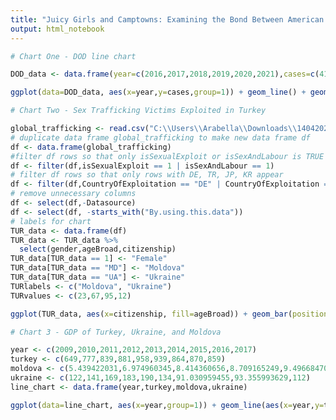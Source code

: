 ```yaml
---
title: "Juicy Girls and Camptowns: Examining the Bond Between American Military Bases and Sex Trafficking - Preliminary Data Analysis"
output: html_notebook
---
```


```r
# Chart One - DOD line chart

DOD_data <- data.frame(year=c(2016,2017,2018,2019,2020,2021),cases=c(41,63,141,65,160,108))

ggplot(data=DOD_data, aes(x=year,y=cases,group=1)) + geom_line() + geom_point() + ggtitle("DOD Reported Human Trafficking Cases, 2016-2021") + xlab("Year") + ylab("Reported Trafficking Cases")
```


```r
# Chart Two - Sex Trafficking Victims Exploited in Turkey

global_trafficking <- read.csv("C:\\Users\\Arabella\\Downloads\\14042020_global_trafficking.csv")
# duplicate data frame global_trafficking to make new data frame df
df <- data.frame(global_trafficking)
#filter df rows so that only isSexualExploit or isSexAndLabour is TRUE
df <- filter(df,isSexualExploit == 1 | isSexAndLabour == 1)
# filter df rows so that only rows with DE, TR, JP, KR appear
df <- filter(df,CountryOfExploitation == "DE" | CountryOfExploitation == "TR" | CountryOfExploitation == "JP" | CountryOfExploitation == "KR")
# remove unnecessary columns
df <- select(df,-Datasource)
df <- select(df, -starts_with("By.using.this.data"))
# labels for chart
TUR_data <- data.frame(df)
TUR_data <- TUR_data %>%
  select(gender,ageBroad,citizenship)
TUR_data[TUR_data == 1] <- "Female"
TUR_data[TUR_data == "MD"] <- "Moldova"
TUR_data[TUR_data == "UA"] <- "Ukraine"
TURlabels <- c("Moldova", "Ukraine")
TURvalues <- c(23,67,95,12)

ggplot(TUR_data, aes(x=citizenship, fill=ageBroad)) + geom_bar(position="stack") + ggtitle("Demographic Information of Sex Trafficking Victims Exploited in Turkey") + xlab("Citizenship of Victims") + ylab("Number of Victims") + labs(fill="Age Range") + scale_x_discrete(labels=TURlabels)
```

```r
# Chart 3 - GDP of Turkey, Ukraine, and Moldova

year <- c(2009,2010,2011,2012,2013,2014,2015,2016,2017)
turkey <- c(649,777,839,881,958,939,864,870,859)
moldova <- c(5.439422031,6.974960345,8.414360656,8.709165249,9.496684701,9.510219299,7.745231660,8.071480541,9.669759987)
ukraine <- c(122,141,169,183,190,134,91.030959455,93.355993629,112)
line_chart <- data.frame(year,turkey,moldova,ukraine)

ggplot(data=line_chart, aes(x=year,group=1)) + geom_line(aes(x=year,y=turkey), color="black",lwd=1.0) + geom_line(aes(x=year,y=moldova),color="red",lwd=1.0) + geom_line(aes(x=year,y=ukraine),color="purple",lwd=1.0) + xlab("Year") + ylab("GDP (Trillions, USD)") + ggtitle("GDP of Turkey, Moldova, and Ukraine, 2009-2016") + scale_x_continuous(breaks=seq(2009,2017,by=1))
```

